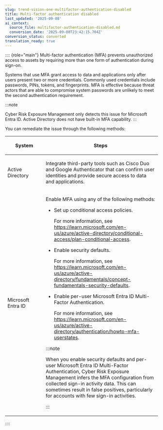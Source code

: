 ```yaml
---
slug: trend-vision-one-multifactor-authentication-disabled
title: Multi-factor authentication disabled
last_updated: '2025-09-08'
ai_context:
  source_file: multifactor-authentication-disabled.md
  conversion_date: '2025-09-08T23:42:15.704Z'
conversion_status: converted
translation_ready: true
---
```


:::: {role="main"}
Multi-factor authentication (MFA) prevents unauthorized access to assets by requiring more than one form of authentication during sign-on.

Systems that use MFA grant access to data and applications only after users present two or more credentials. Commonly used credentials include passwords, PINs, tokens, and fingerprints. MFA is effective because threat actors that are able to compromise system passwords are unlikely to meet the second authentication requirement.

:::note

Cyber Risk Exposure Management only detects this issue for Microsoft Entra ID. Active Directory does not have built-in MFA capability.
:::

You can remediate the issue through the following methods:

<table>
<colgroup>
<col style="width: 25%" />
<col style="width: 75%" />
</colgroup>
<thead>
<tr>
<th><p>System</p></th>
<th><p>Steps</p></th>
</tr>
</thead>
<tbody>
<tr>
<td><p>Active Directory</p></td>
<td><p>Integrate third-party tools such as Cisco Duo and Google Authenticator that can confirm user identities and provide secure access to data and applications.</p></td>
</tr>
<tr>
<td><p>Microsoft Entra ID</p></td>
<td><p>Enable MFA using any of the following methods:</p>
<ul>
<li><p>Set up conditional access policies.</p>
<p>For more information, see <a href="https://learn.microsoft.com/en-us/azure/active-directory/conditional-access/plan-conditional-access">https://learn.microsoft.com/en-us/azure/active-directory/conditional-access/plan-conditional-access</a>.</p></li>
<li><p>Enable security defaults.</p>
<p>For more information, see <a href="https://learn.microsoft.com/en-us/azure/active-directory/fundamentals/concept-fundamentals-security-defaults">https://learn.microsoft.com/en-us/azure/active-directory/fundamentals/concept-fundamentals-security-defaults</a>.</p></li>
<li><p>Enable per-user Microsoft Entra ID Multi-Factor Authentication.</p>
<p>For more information, see <a href="https://learn.microsoft.com/en-us/azure/active-directory/authentication/howto-mfa-userstates">https://learn.microsoft.com/en-us/azure/active-directory/authentication/howto-mfa-userstates</a>.</p></li>
</ul>


:::note

<p>When you enable security defaults and per-user Microsoft Entra ID Multi-Factor Authentication, Cyber Risk Exposure Management infers the MFA configuration from collected sign-in activity data. This can sometimes result in false positives, particularly for accounts with few sign-in activities.</p>


:::

</td>
</tr>
</tbody>
</table>
::::
